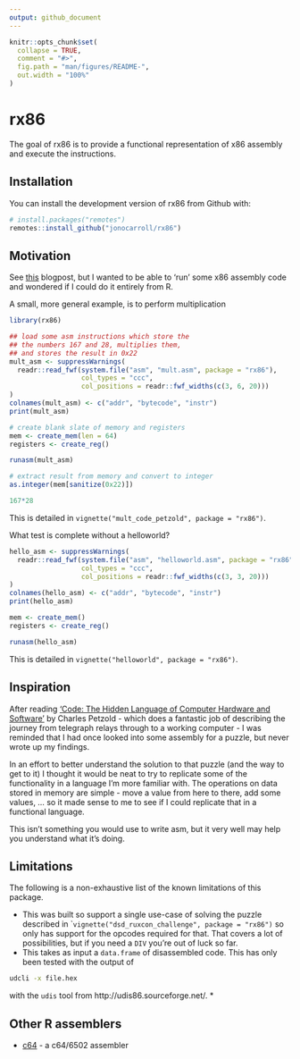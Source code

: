 ```yaml
---
output: github_document
---
```


<!-- README.md is generated from README.Rmd. Please edit that file -->

```r
knitr::opts_chunk$set(
  collapse = TRUE,
  comment = "#>",
  fig.path = "man/figures/README-",
  out.width = "100%"
)
```

# rx86

<!-- badges: start -->
<!-- badges: end -->

The goal of rx86 is to provide a functional representation of x86 assembly 
and execute the instructions.

## Installation

You can install the development version of rx86 from Github with:

``` r
# install.packages("remotes")
remotes::install_github("jonocarroll/rx86")
```

## Motivation

See [this]() blogpost, but I wanted to be able to 'run' some x86 assembly code and 
wondered if I could do it entirely from R.

A small, more general example, is to perform multiplication
```r
library(rx86)

## load some asm instructions which store the 
## the numbers 167 and 28, multiplies them, 
## and stores the result in 0x22
mult_asm <- suppressWarnings(
  readr::read_fwf(system.file("asm", "mult.asm", package = "rx86"), 
                  col_types = "ccc",
                  col_positions = readr::fwf_widths(c(3, 6, 20)))
)
colnames(mult_asm) <- c("addr", "bytecode", "instr")
print(mult_asm)

# create blank slate of memory and registers
mem <- create_mem(len = 64)
registers <- create_reg()

runasm(mult_asm)

# extract result from memory and convert to integer
as.integer(mem[sanitize(0x22)])

167*28
```

This is detailed in `vignette("mult_code_petzold", package = "rx86")`.

What test is complete without a helloworld?
```r
hello_asm <- suppressWarnings(
  readr::read_fwf(system.file("asm", "helloworld.asm", package = "rx86"), 
                  col_types = "ccc",
                  col_positions = readr::fwf_widths(c(3, 3, 20)))
)
colnames(hello_asm) <- c("addr", "bytecode", "instr")
print(hello_asm)

mem <- create_mem()
registers <- create_reg()

runasm(hello_asm)
```

This is detailed in `vignette("helloworld", package = "rx86")`.

## Inspiration

After reading ['Code: The Hidden Language of Computer Hardware and Software'](https://en.wikipedia.org/wiki/Code:_The_Hidden_Language_of_Computer_Hardware_and_Software) by Charles Petzold - which does a fantastic job of describing 
the journey from telegraph relays through to a working computer - I was reminded that 
I had once looked into some assembly for a puzzle, but never wrote up my findings.

In an effort to better understand the solution to that puzzle (and the way to get to it) I thought it would be neat to try to replicate some of the functionality in a language I'm more familiar with. The operations on data stored in memory are simple - move a value from here to there, add some values, ... so it made sense to me to 
see if I could replicate that in a functional language.

This isn't something you would use to write asm, but it very well may help you understand what it's doing.

## Limitations

The following is a non-exhaustive list of the known limitations of this package.

* This was built so support a single use-case of solving the puzzle described in 
``vignette("dsd_ruxcon_challenge", package = "rx86")` so only has support for the
opcodes required for that. That covers a lot of possibilities, but if you need a 
`DIV` you're out of luck so far.
* This takes as input a `data.frame` of disassembled code. This has only been tested
with the output of 
```bash
udcli -x file.hex
```
with the `udis` tool from http://udis86.sourceforge.net/.
* 

## Other R assemblers
 * [c64](https://github.com/coolbutuseless/r64) - a c64/6502 assembler
